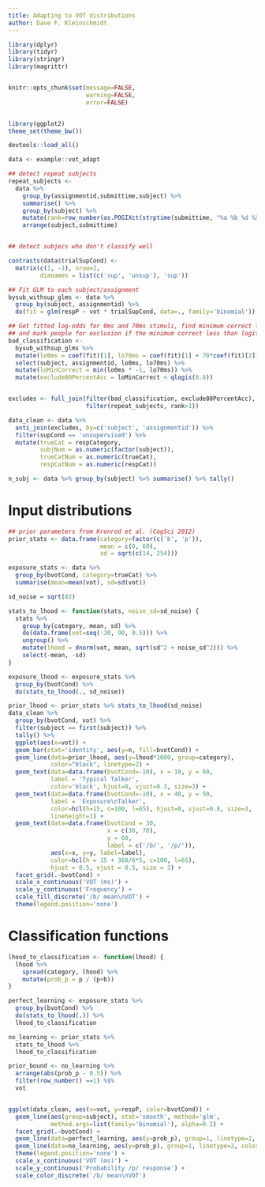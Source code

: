 ```yaml
---
title: Adapting to VOT distributions
author: Dave F. Kleinschmidt
---
```



```r

library(dplyr)
library(tidyr)
library(stringr)
library(magrittr)


knitr::opts_chunk$set(message=FALSE,
                      warning=FALSE,
                      error=FALSE)


library(ggplot2)
theme_set(theme_bw())

devtools::load_all()

```

```r

data <- example::vot_adapt

```

```r

## detect repeat subjects
repeat_subjects <-
  data %>% 
    group_by(assignmentid,submittime,subject) %>%
    summarise() %>%
    group_by(subject) %>%
    mutate(rank=row_number(as.POSIXct(strptime(submittime, "%a %b %d %X EDT %Y")))) %>%
    arrange(subject,submittime)


## detect subjecs who don't classify well

contrasts(data$trialSupCond) <-
  matrix(c(1, -1), nrow=2,
         dimnames = list(c('sup', 'unsup'), 'sup'))

## Fit GLM to each subject/assignment
bysub_withsup_glms <- data %>%
  group_by(subject, assignmentid) %>%
  do(fit = glm(respP ~ vot * trialSupCond, data=., family='binomial'))

## Get fitted log-odds for 0ms and 70ms stimuli, find minimum correct log-odds,
## and mark people for exclusion if the minimum correct less than logit(80%)
bad_classification <-
  bysub_withsup_glms %>%
  mutate(lo0ms = coef(fit)[1], lo70ms = coef(fit)[1] + 70*coef(fit)[2]) %>%
  select(subject, assignmentid, lo0ms, lo70ms) %>%
  mutate(loMinCorrect = min(lo0ms * -1, lo70ms)) %>%
  mutate(exclude80PercentAcc = loMinCorrect < qlogis(0.8))


excludes <- full_join(filter(bad_classification, exclude80PercentAcc),
                      filter(repeat_subjects, rank>1))

data_clean <- data %>%
  anti_join(excludes, by=c('subject', 'assignmentid')) %>%
  filter(supCond == 'unsupervised') %>%
  mutate(trueCat = respCategory,
         subjNum = as.numeric(factor(subject)),
         trueCatNum = as.numeric(trueCat),
         respCatNum = as.numeric(respCat))

n_subj <- data %>% group_by(subject) %>% summarise() %>% tally()

```

# Input distributions

```r

## prior parameters from Kronrod et al. (CogSci 2012)
prior_stats <- data.frame(category=factor(c('b', 'p')),
                          mean = c(0, 60),
                          sd = sqrt(c(14, 254)))

exposure_stats <- data %>%
  group_by(bvotCond, category=trueCat) %>%
  summarise(mean=mean(vot), sd=sd(vot))

sd_noise = sqrt(82)

stats_to_lhood <- function(stats, noise_sd=sd_noise) {
  stats %>%
    group_by(category, mean, sd) %>%
    do(data.frame(vot=seq(-30, 90, 0.5))) %>%
    ungroup() %>%
    mutate(lhood = dnorm(vot, mean, sqrt(sd^2 + noise_sd^2))) %>%
    select(-mean, -sd)
}

exposure_lhood <- exposure_stats %>%
  group_by(bvotCond) %>%
  do(stats_to_lhood(., sd_noise))

prior_lhood <- prior_stats %>% stats_to_lhood(sd_noise)
data_clean %>%
  group_by(bvotCond, vot) %>%
  filter(subject == first(subject)) %>%
  tally() %>%
  ggplot(aes(x=vot)) +
  geom_bar(stat='identity', aes(y=n, fill=bvotCond)) +
  geom_line(data=prior_lhood, aes(y=lhood*1600, group=category),
            color="black", linetype=2) +
  geom_text(data=data.frame(bvotCond=-10), x = 10, y = 60,
            label = 'Typical Talker',
            color='black', hjust=0, vjust=0.3, size=3) +
  geom_text(data=data.frame(bvotCond=-10), x = 40, y = 50,
            label = 'Exposure\nTalker',
            color=hcl(h=15, c=100, l=65), hjust=0, vjust=0.8, size=3,
            lineheight=1) +
  geom_text(data=data.frame(bvotCond = 30,
                            x = c(30, 70),
                            y = 60,
                            label = c('/b/', '/p/')),
            aes(x=x, y=y, label=label),
            color=hcl(h = 15 + 360/6*5, c=100, l=65),
            hjust = 0.5, vjust = 0.5, size = 3) + 
  facet_grid(.~bvotCond) +
  scale_x_continuous('VOT (ms)') +
  scale_y_continuous('Frequency') +
  scale_fill_discrete('/b/ mean\nVOT') +
  theme(legend.position='none')

```

# Classification functions

```r

lhood_to_classification <- function(lhood) {
  lhood %>%
    spread(category, lhood) %>%
    mutate(prob_p = p / (p+b))
}

perfect_learning <- exposure_stats %>%
  group_by(bvotCond) %>%
  do(stats_to_lhood(.)) %>%
  lhood_to_classification

no_learning <- prior_stats %>%
  stats_to_lhood %>%
  lhood_to_classification

prior_bound <- no_learning %>%
  arrange(abs(prob_p - 0.5)) %>%
  filter(row_number() ==1) %$%
  vot


ggplot(data_clean, aes(x=vot, y=respP, color=bvotCond)) +
  geom_line(aes(group=subject), stat='smooth', method='glm',
            method.args=list(family='binomial'), alpha=0.2) +
  facet_grid(.~bvotCond) +
  geom_line(data=perfect_learning, aes(y=prob_p), group=1, linetype=2, size=1) +
  geom_line(data=no_learning, aes(y=prob_p), group=1, linetype=2, color='black') +
  theme(legend.position='none') +
  scale_x_continuous('VOT (ms)') +
  scale_y_continuous('Probability /p/ response') + 
  scale_color_discrete('/b/ mean\nVOT')

```


